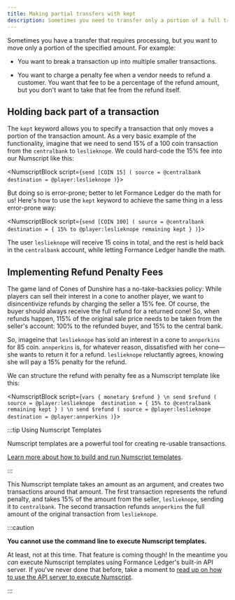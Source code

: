 ```yaml
---
title: Making partial transfers with kept
description: Sometimes you need to transfer only a portion of a full transaction, for example when calculating additional fees.
---
```



Sometimes you have a transfer that requires processing, but you want to move only a portion of the specified amount. For example:

* You want to break a transaction up into multiple smaller transactions.

* You want to charge a penalty fee when a vendor needs to refund a customer. You want that fee to be a percentage of the refund amount, but you don't want to take that fee from the refund itself.

<Prerequisites />

## Holding back part of a transaction

The `kept` keyword allows you to specify a transaction that only moves a portion of the transaction amount. As a very basic example of the functionality, imagine that we need to send 15% of a 100 coin transaction from the `centralbank` to `leslieknope`. We could hard-code the 15% fee into our Numscript like this:

<NumscriptBlock script={`send [COIN 15] (
  source = @centralbank
  destination = @player:leslieknope
)`}></NumscriptBlock>

But doing so is error-prone; better to let Formance Ledger do the math for us! Here's how to use the `kept` keyword to achieve the same thing in a less error-prone way:

<NumscriptBlock script={`send [COIN 100] (
  source = @centralbank
  destination = {
    15% to @player:leslieknope
    remaining kept
	}
)`}></NumscriptBlock>

The user `leslieknope` will receive 15 coins in total, and the rest is held back in the `centralbank` account, while letting Formance Ledger handle the math.

## Implementing Refund Penalty Fees

The game land of Cones of Dunshire has a no-take-backsies policy: While players can sell their interest in a cone to another player, we want to disincentivize refunds by charging the seller a 15% fee. Of course, the buyer should always receive the full refund for a returned cone! So, when refunds happen, 115% of the original sale price needs to be taken from the seller's account: 100% to the refunded buyer, and 15% to the central bank.

So, imageine that `leslieknope` has sold an interest in a cone to `annperkins` for 85 coin. `annperkins` is, for whatever reason, dissatisfied with her cone—she wants to return it for a refund. `leslieknope` reluctantly agrees, knowing she will pay a 15% penalty for the refund.

We can structure the refund with penalty fee as a Numscript template like this:

<NumscriptBlock script={`vars {
  monetary $refund
}
\n
send $refund (
  source = @player:leslieknope 
  destination = {
    15% to @centralbank
    remaining kept
  }
)
\n
send $refund (
  source = @player:leslieknope
  destination = @player:annperkins
)`}></NumscriptBlock>

:::tip Using Numscript Templates

Numscript templates are a powerful tool for creating re-usable transactions. 

[Learn more about how to build and run Numscript templates](/ledger/numscript/templates).

:::

This Numscript template takes an amount as an argument, and creates two transactions around that amount. The first transaction represents the refund penalty, and takes 15% of the amount from the seller, `leslieknope`, sending it to `centralbank`. The second transaction refunds `annperkins` the full amount of the original transaction from `leslieknope`.

:::caution

**You cannot use the command line to execute Numscript templates.**

At least, not at this time. That feature is coming though! In the meantime you _can_ execute Numscript templates using Formance Ledger's built-in API server. If you've never done that before, take a moment to [read up on how to use the API server to execute Numscript](/ledger/numscript/http).

:::
